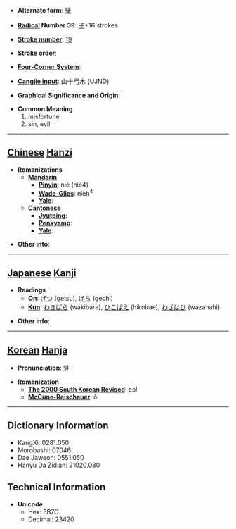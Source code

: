 * '''Alternate form''': [[孽]]

* '''[[Wiktionary:Chinese radical index| Radical]] Number 39''': [[Wiktionary:Chinese radical index 子|子]]+16 strokes

* '''[[Wiktionary:Chinese total strokes index|Stroke number]]''': [[Wiktionary:Chinese total strokes index 19|19]]

* '''Stroke order''': 

* '''[[Wiktionary:Chinese four corner index|Four-Corner System]]''': 

* '''[[Wiktionary:Chinese Cangjie index|Cangjie input]]''': 山十弓木 (UJND)

* '''Graphical Significance and Origin''': 

* '''Common Meaning'''
*#misfortune
*# sin, evil


----

== [[Chinese]] [[Hanzi]] ==

* '''Romanizations'''
** '''[[Mandarin]]'''
*** '''[[Pinyin]]''': niè (nie4)
*** '''[[Wade-Giles]]''': nieh<sup>4</sup>
*** '''[[Yale]]''': 
** '''[[Cantonese]]'''
*** '''[[Jyutping]]''':
*** '''[[Penkyamp]]''': 
*** '''[[Yale]]''': 

* '''Other info''': 

----

== [[Japanese]] [[Kanji]] ==

* '''Readings'''
** '''[[On]]''': [[げつ]] (getsu), [[げち]] (gechi)
** '''[[Kun]]''': [[わきばら]] (wakibara), [[ひこばえ]] (hikobae), [[わざはひ]] (wazahahi)

* '''Other info''':  

----

== [[Korean]] [[Hanja]] ==

* '''Pronunciation''': 얼

* '''Romanization'''
** '''[[The 2000 South Korean Revised Romanization|The 2000 South Korean Revised]]''': eol
** '''[[McCune-Reischauer]]''': ŏl

----

== Dictionary Information ==

* KangXi: 0281.050
* Morobashi: 07046
* Dae Jaweon: 0551.050
* Hanyu Da Zidian: 21020.080

== Technical Information ==

* '''Unicode''':
** Hex: 5B7C
** Decimal: 23420